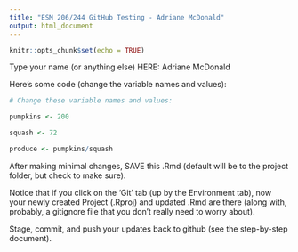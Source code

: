 ```yaml
---
title: "ESM 206/244 GitHub Testing - Adriane McDonald"
output: html_document
---
```


```r
knitr::opts_chunk$set(echo = TRUE)
```

Type your name (or anything else) HERE: Adriane McDonald

Here's some code (change the variable names and values):
```r
# Change these variable names and values:

pumpkins <- 200

squash <- 72

produce <- pumpkins/squash

```

After making minimal changes, SAVE this .Rmd (default will be to the project folder, but check to make sure).

Notice that if you click on the 'Git' tab (up by the Environment tab), now your newly created Project (.Rproj) and updated .Rmd are there (along with, probably, a gitignore file that you don't really need to worry about).

Stage, commit, and push your updates back to github (see the step-by-step document).